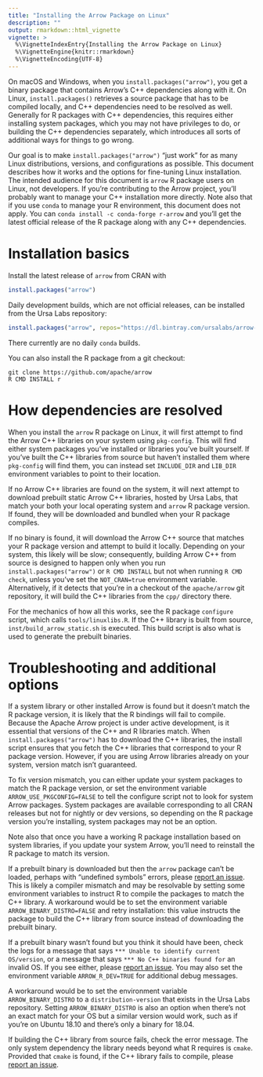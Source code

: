 ```yaml
---
title: "Installing the Arrow Package on Linux"
description: ""
output: rmarkdown::html_vignette
vignette: >
  %\VignetteIndexEntry{Installing the Arrow Package on Linux}
  %\VignetteEngine{knitr::rmarkdown}
  %\VignetteEncoding{UTF-8}
---
```


On macOS and Windows, when you `install.packages("arrow")`,
you get a binary package that contains Arrow’s C++ dependencies along with it.
On Linux, `install.packages()` retrieves a source package that has to be compiled locally,
and C++ dependencies need to be resolved as well.
Generally for R packages with C++ dependencies,
this requires either installing system packages, which you may not have privileges to do,
or building the C++ dependencies separately,
which introduces all sorts of additional ways for things to go wrong.

Our goal is to make `install.packages("arrow")` "just work" for as many Linux distributions,
versions, and configurations as possible.
This document describes how it works and the options for fine-tuning Linux installation.
The intended audience for this document is `arrow` R package users on Linux, not developers.
If you're contributing to the Arrow project,
you'll probably want to manage your C++ installation more directly.
Note also that if you use `conda` to manage your R environment, this document does not apply.
You can `conda install -c conda-forge r-arrow` and you'll get the latest official
release of the R package along with any C++ dependencies.

# Installation basics

Install the latest release of `arrow` from CRAN with

```r
install.packages("arrow")
```

Daily development builds, which are not official releases,
can be installed from the Ursa Labs repository:

```r
install.packages("arrow", repos="https://dl.bintray.com/ursalabs/arrow-r")
```

There currently are no daily `conda` builds.

You can also install the R package from a git checkout:

```shell
git clone https://github.com/apache/arrow
R CMD INSTALL r
```

<!-- TODO: does remotes::install_github("apache/arrow/r") work now? -->

# How dependencies are resolved

When you install the `arrow` R package on Linux,
it will first attempt to find the Arrow C++ libraries on your system using `pkg-config`.
This will find either system packages you've installed or libraries you've built yourself.
If you've built the C++ libraries from source
but haven't installed them where `pkg-config` will find them,
you can instead set `INCLUDE_DIR` and `LIB_DIR` environment variables to point to their location.

If no Arrow C++ libraries are found on the system,
it will next attempt to download prebuilt static Arrow C++ libraries, hosted by Ursa Labs,
that match your both your local operating system and `arrow` R package version.
If found, they will be downloaded and bundled when your R package compiles.
<!-- TODO: link to bintray to show current list of supported OSes? -->

If no binary is found, it will download the Arrow C++ source that matches your R package version
and attempt to build it locally.
Depending on your system, this likely will be slow;
consequently, building Arrow C++ from source is designed to happen only when you
run `install.packages("arrow")` or `R CMD INSTALL` but not when running `R CMD check`,
unless you've set the `NOT_CRAN=true` environment variable.
Alternatively, if it detects that you're in a checkout of the `apache/arrow` git repository,
it will build the C++ libraries from the `cpp/` directory there.

For the mechanics of how all this works, see the R package `configure` script,
which calls `tools/linuxlibs.R`.
If the C++ library is built from source, `inst/build_arrow_static.sh` is executed.
This build script is also what is used to generate the prebuilt binaries.

# Troubleshooting and additional options

If a system library or other installed Arrow is found but it doesn't match the R package version,
it is likely that the R bindings will fail to compile.
Because the Apache Arrow project is under active development,
is it essential that versions of the C++ and R libraries match.
When `install.packages("arrow")` has to download the C++ libraries,
the install script ensures that you fetch the C++ libraries that correspond to your R package version.
However, if you are using Arrow libraries already on your system, version match isn't guaranteed.

To fix version mismatch, you can either update your system packages to match the R package version,
or set the environment variable `ARROW_USE_PKGCONFIG=FALSE`
to tell the configure script not to look for system Arrow packages.
System packages are available corresponding to all CRAN releases
but not for nightly or dev versions, so depending on the R package version you're installing,
system packages may not be an option.

Note also that once you have a working R package installation based on system libraries,
if you update your system Arrow, you'll need to reinstall the R package to match its version.

If a prebuilt binary is downloaded but then the `arrow` package can't be loaded,
perhaps with "undefined symbols" errors,
please [report an issue](https://issues.apache.org/jira/projects/ARROW/issues).
This is likely a compiler mismatch and may be resolvable by setting some
environment variables to instruct R to compile the packages to match the C++ library.
A workaround would be to set the environment variable `ARROW_BINARY_DISTRO=FALSE`
and retry installation: this value instructs the package to build the C++ library from source
instead of downloading the prebuilt binary.

If a prebuilt binary wasn't found but you think it should have been,
check the logs for a message that says `*** Unable to identify current OS/version`,
or a message that says `*** No C++ binaries found for` an invalid OS.
If you see either, please [report an issue](https://issues.apache.org/jira/projects/ARROW/issues).
You may also set the environment variable `ARROW_R_DEV=TRUE` for additional
debug messages.

A workaround would be to set the environment variable `ARROW_BINARY_DISTRO`
to a `distribution-version` that exists in the Ursa Labs repository.
<!-- give example, once one exists -->
Setting `ARROW_BINARY_DISTRO` is also an option when there's not an exact match
for your OS but a similar version would work,
such as if you're on Ubuntu 18.10 and there's only a binary for 18.04.

<!-- If no binary found for current nightly R package version but yes for yesterday? -->
<!-- TODO add a function to the package to update dev version from bintray? -->
<!-- If that exists, is there a flag to instruct building without arrow so you can access that fn? -->

If building the C++ library from source fails, check the error message.
The only system dependency the library needs beyond what R requires is `cmake`.
Provided that `cmake` is found, if the C++ library fails to compile,
please [report an issue](https://issues.apache.org/jira/projects/ARROW/issues).
